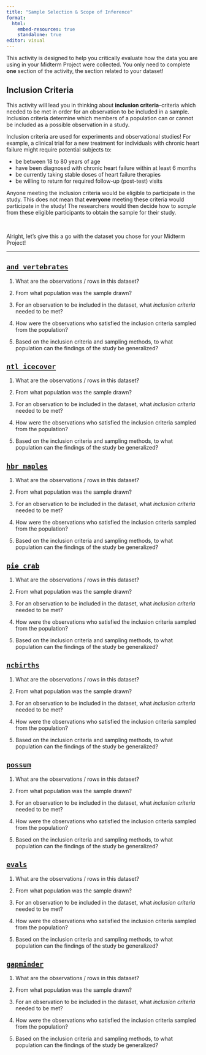 ```yaml
---
title: "Sample Selection & Scope of Inference"
format: 
  html:
    embed-resources: true
    standalone: true
editor: visual
---
```


This activity is designed to help you critically evaluate how the data you are using in your Midterm Project were collected. You only need to complete **one** section of the activity, the section related to your dataset! 

## Inclusion Criteria 

This activity will lead you in thinking about **inclusion criteria**--criteria which needed to be met in order for an observation to be included in a sample. Inclusion criteria determine which members of a population can or cannot be included as a possible observation in a study. 

Inclusion criteria are used for experiments and observational studies! For example, a clinical trial for a new treatment for individuals with chronic heart failure might require potential subjects to:

- be between 18 to 80 years of age
- have been diagnosed with chronic heart failure within at least 6 months
- be currently taking stable doses of heart failure therapies
- be willing to return for required follow-up (post-test) visits

Anyone meeting the inclusion criteria would be eligible to participate in the study. This does not mean that **everyone** meeting these criteria would participate in the study! The researchers would then decide how to *sample* from these eligible participants to obtain the sample for their study. 

</br>

Alright, let's give this a go with the dataset you chose for your Midterm Project!

---

## [`and_vertebrates`](https://lter.github.io/lterdatasampler/articles/and_vertebrates_vignette.html)

1. What are the observations / rows in this dataset? 

2. From what population was the sample drawn?

3. For an observation to be included in the dataset, what *inclusion criteria* needed to be met? 

4. How were the observations who satisfied the inclusion criteria sampled from the population? 

5. Based on the inclusion criteria and sampling methods, to what population can the findings of the study be generalized?


## [`ntl_icecover`](https://lter.github.io/lterdatasampler/articles/ntl_icecover_vignette.html)

1. What are the observations / rows in this dataset? 

2. From what population was the sample drawn?

3. For an observation to be included in the dataset, what *inclusion criteria* needed to be met? 

4. How were the observations who satisfied the inclusion criteria sampled from the population? 

5. Based on the inclusion criteria and sampling methods, to what population can the findings of the study be generalized?

## [`hbr_maples`](https://lter.github.io/lterdatasampler/articles/hbr_maples_vignette.html)

1. What are the observations / rows in this dataset? 

2. From what population was the sample drawn?

3. For an observation to be included in the dataset, what *inclusion criteria* needed to be met? 

4. How were the observations who satisfied the inclusion criteria sampled from the population? 

5. Based on the inclusion criteria and sampling methods, to what population can the findings of the study be generalized?


## [`pie_crab`](https://lter.github.io/lterdatasampler/articles/pie_crab_vignette.html)

1. What are the observations / rows in this dataset? 

2. From what population was the sample drawn?

3. For an observation to be included in the dataset, what *inclusion criteria* needed to be met? 

4. How were the observations who satisfied the inclusion criteria sampled from the population? 

5. Based on the inclusion criteria and sampling methods, to what population can the findings of the study be generalized?


## [`ncbirths`](https://www.openintro.org/data/index.php?data=ncbirths)

1. What are the observations / rows in this dataset? 

2. From what population was the sample drawn?

3. For an observation to be included in the dataset, what *inclusion criteria* needed to be met? 

4. How were the observations who satisfied the inclusion criteria sampled from the population? 

5. Based on the inclusion criteria and sampling methods, to what population can the findings of the study be generalized?

## [`possum`](https://www.openintro.org/data/index.php?data=possum)

1. What are the observations / rows in this dataset? 

2. From what population was the sample drawn?

3. For an observation to be included in the dataset, what *inclusion criteria* needed to be met? 

4. How were the observations who satisfied the inclusion criteria sampled from the population? 

5. Based on the inclusion criteria and sampling methods, to what population can the findings of the study be generalized?

## [`evals`](https://moderndive.github.io/moderndive/reference/evals.html)

1. What are the observations / rows in this dataset? 

2. From what population was the sample drawn?

3. For an observation to be included in the dataset, what *inclusion criteria* needed to be met? 

4. How were the observations who satisfied the inclusion criteria sampled from the population? 

5. Based on the inclusion criteria and sampling methods, to what population can the findings of the study be generalized?

## [`gapminder`](https://cran.r-project.org/web/packages/gapminder/readme/README.html)

1. What are the observations / rows in this dataset? 

2. From what population was the sample drawn?

3. For an observation to be included in the dataset, what *inclusion criteria* needed to be met? 

4. How were the observations who satisfied the inclusion criteria sampled from the population? 

5. Based on the inclusion criteria and sampling methods, to what population can the findings of the study be generalized?

